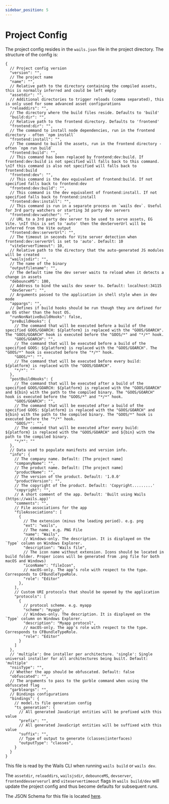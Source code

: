 ```yaml
---
sidebar_position: 5
---
```


# Project Config

The project config resides in the `wails.json` file in the project directory. The structure of the config is:

```json5
{
  // Project config version
  "version": "",
  // The project name
  "name": "",
  // Relative path to the directory containing the compiled assets, this is normally inferred and could be left empty
  "assetdir": "",
  // Additional directories to trigger reloads (comma separated), this is only used for some advanced asset configurations
  "reloaddirs": "",
  // The directory where the build files reside. Defaults to 'build'
  "build:dir": "",
  // Relative path to the frontend directory. Defaults to 'frontend'
  "frontend:dir": "",
  // The command to install node dependencies, run in the frontend directory - often `npm install`
  "frontend:install": "",
  // The command to build the assets, run in the frontend directory - often `npm run build`
  "frontend:build": "",
  // This command has been replaced by frontend:dev:build. If frontend:dev:build is not specified will falls back to this command. \nIf this command is also not specified will falls back to frontend:build
  "frontend:dev": "",
  // This command is the dev equivalent of frontend:build. If not specified falls back to frontend:dev
  "frontend:dev:build": "",
  // This command is the dev equivalent of frontend:install. If not specified falls back to frontend:install
  "frontend:dev:install": "",
  // This command is run in a separate process on `wails dev`. Useful for 3rd party watchers or starting 3d party dev servers
  "frontend:dev:watcher": "",
  // URL to a 3rd party dev server to be used to serve assets, EG Vite. \nIf this is set to 'auto' then the devServerUrl will be inferred from the Vite output
  "frontend:dev:serverUrl": "",
  // The timeout in seconds for Vite server detection when frontend:dev:serverUrl is set to 'auto'. Default: 10
  "viteServerTimeout": 10,
  // Relative path to the directory that the auto-generated JS modules will be created
  "wailsjsdir": "",
  // The name of the binary
  "outputfilename": "",
  // The default time the dev server waits to reload when it detects a change in assets
  "debounceMS": 100,
  // Address to bind the wails dev sever to. Default: localhost:34115
  "devServer": "",
  // Arguments passed to the application in shell style when in dev mode
  "appargs": "",
  // Defines if build hooks should be run though they are defined for an OS other than the host OS.
  "runNonNativeBuildHooks": false,
  "preBuildHooks": {
    // The command that will be executed before a build of the specified GOOS/GOARCH: ${platform} is replaced with the "GOOS/GOARCH". The "GOOS/GOARCH" hook is executed before the "GOOS/*" and "*/*" hook.
    "GOOS/GOARCH": "",
    // The command that will be executed before a build of the specified GOOS: ${platform} is replaced with the "GOOS/GOARCH". The "GOOS/*" hook is executed before the "*/*" hook.
    "GOOS/*": "",
    // The command that will be executed before every build: ${platform} is replaced with the "GOOS/GOARCH".
    "*/*": ""
  },
  "postBuildHooks": {
    // The command that will be executed after a build of the specified GOOS/GOARCH: ${platform} is replaced with the "GOOS/GOARCH" and ${bin} with the path to the compiled binary. The "GOOS/GOARCH" hook is executed before the "GOOS/*" and "*/*" hook.
    "GOOS/GOARCH": "",
    // The command that will be executed after a build of the specified GOOS: ${platform} is replaced with the "GOOS/GOARCH" and ${bin} with the path to the compiled binary. The "GOOS/*" hook is executed before the "*/*" hook.
    "GOOS/*": "",
    // The command that will be executed after every build: ${platform} is replaced with the "GOOS/GOARCH" and ${bin} with the path to the compiled binary.
    "*/*": ""
  },
  // Data used to populate manifests and version info.
  "info": {
    // The company name. Default: [The project name]
    "companyName": "",
    // The product name. Default: [The project name]
    "productName": "",
    // The version of the product. Default: '1.0.0'
    "productVersion": "",
    // The copyright of the product. Default: 'Copyright.........'
    "copyright": "",
    // A short comment of the app. Default: 'Built using Wails (https://wails.app)'
    "comments": "",
    // File associations for the app
    "fileAssociations": [
      {
        // The extension (minus the leading period). e.g. png
        "ext": "wails",
        // The name. e.g. PNG File
        "name": "Wails",
        // Windows-only. The description. It is displayed on the `Type` column on Windows Explorer.
        "description": "Wails file",
        // The icon name without extension. Icons should be located in build folder. Proper icons will be generated from .png file for both macOS and Windows)
        "iconName": "fileIcon",
        // macOS-only. The app’s role with respect to the type. Corresponds to CFBundleTypeRole.
        "role": "Editor"
      },
    ],
    // Custom URI protocols that should be opened by the application
    "protocols": [
      {
        // protocol scheme. e.g. myapp
        "scheme": "myapp",
        // Windows-only. The description. It is displayed on the `Type` column on Windows Explorer.
        "description": "Myapp protocol",
        // macOS-only. The app’s role with respect to the type. Corresponds to CFBundleTypeRole.
        "role": "Editor"
      }
    ]
  },
  // 'multiple': One installer per architecture. 'single': Single universal installer for all architectures being built. Default: 'multiple'
  "nsisType": "",
  // Whether the app should be obfuscated. Default: false
  "obfuscated": "",
  // The arguments to pass to the garble command when using the obfuscated flag
  "garbleargs": "",
  // Bindings configurations
  "bindings": {
    // model.ts file generation config
    "ts_generation": {
      // All generated JavaScript entities will be prefixed with this value
      "prefix": "",
      // All generated JavaScript entities will be suffixed with this value
      "suffix": "",
      // Type of output to generate (classes|interfaces)
      "outputType": "classes",
    }
  }
}
```

This file is read by the Wails CLI when running `wails build` or `wails dev`.

The `assetdir`, `reloaddirs`, `wailsjsdir`, `debounceMS`, `devserver`, `frontenddevserverurl` and `viteservertimeout` flags in `wails build/dev` will update the project config
and thus become defaults for subsequent runs.

The JSON Schema for this file is located [here](https://wails.io/schemas/config.v2.json).
